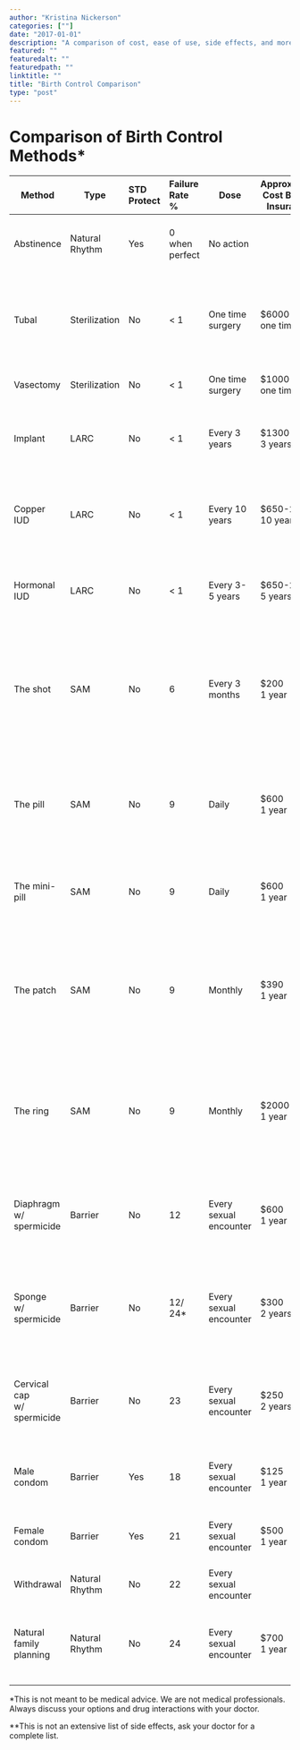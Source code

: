 ```yaml
---
author: "Kristina Nickerson"
categories: [""]
date: "2017-01-01"
description: "A comparison of cost, ease of use, side effects, and more of different types of birth control."
featured: ""
featuredalt: ""
featuredpath: ""
linktitle: ""
title: "Birth Control Comparison"
type: "post"
---
```


# **Comparison of Birth Control Methods***


|  Method | Type | STD<br/>Protect | Failure<br/>Rate % | Dose | Approximate<br/>Cost Before<br/>Insurance | Medical <br/>Side Effects | Notes |
|  ------ | ------ | :------ | :------ | ------ | ------ | ------ | ------ |
|  Abstinence | Natural Rhythm | Yes | 0 when perfect | No action |  | None | Requires willpower,<br/>we suggest back-up methods. |
|  Tubal | Sterilization | No | < 1 | One time surgery | $6000<br/>one time | 2 week Recover.<br/>Possible surgical complications.<br/>Possibility of ectopic pregnancy. | There are multiple types of <br/>tubal with different risks and<br/>different failure rates. |
|  Vasectomy | Sterilization | No | < 1  | One time surgery | $1000<br/>one time | Recovery.<br/>Surgical complications. |  |
|  Implant | LARC | No | < 1 | Every 3 years | $1300<br/>3 years | Headache.<br/>Irregular periods.<br/>Weight gain.<br/>Sore breasts.<br/>Infection at implant site. |  |
|  Copper IUD | LARC | No | < 1 | Every 10 years | $650-2600<br/>10 years | Heavier periods.<br/>Breakthrough bleeding.<br/>PID.<br/>Uterine puncture.<br/>Unknown IUD expulsion. | Hormone free so it doesn't <br/>affect your body's natural<br/>cycle. |
|  Hormonal IUD | LARC | No | < 1 | Every 3-5 years | $650-2600<br/>5 years | Irregular or missing periods.<br/>Ovarian cysts.<br/>PID.<br/>Unknown IUD expulsion. | Treatment of endometriosis,<br/>fibroids, heavy bleeding, and<br/>painful periods. |
|  The shot | SAM | No | 6 | Every 3 months | $200<br/>1 year | Breakthrough bleeding.<br/>Missed periods.<br/>Weight gain.<br/>Mood changes.<br/>Sore breasts and headache.<br/>Long-term use may lead to reversible bone loss. |  |
|  The pill | SAM | No | 9 | Daily | $600<br/>1 year | Sore breasts, headache, and nausea.<br/>Cycle changes.<br/>Mood changes.<br/>High blood pressure.<br/>Blood clot, stroke, or heart attack. | Treatment of PCOS, irregular<br/>periods, painful periods, acne. |
|  The mini-pill | SAM | No | 9 | Daily | $600<br/>1 year | Breakthrough bleeding.<br/>Weight gain.<br/>Sore breasts, headache, and nausea. | Treatment of PCOS, irregular<br/>periods, painful periods. |
|  The patch | SAM | No | 9 | Monthly | $390<br/>1 year | Skin irritation.<br/>Cycle and mood changes.<br/>Sore breasts, headache, and nausea.<br/>Weight Gain.<br/>High blood pressure.<br/>Blood clot, stroke, or heart attack. |  |
|  The ring | SAM | No | 9 | Monthly | $2000<br/>1 year | Sore breasts, headache, and nausea.<br/>Vaginal discharge/irritation.<br/>Cycle changes.<br/>High blood pressure.<br/>Blood clot, stroke, or heart attack. |  |
|  Diaphragm<br/>w/ spermicide | Barrier | No | 12 | Every sexual encounter | $600<br/>1 year | Vaginal irritation.<br/>Allergic reactions.<br/>UTIs and vaginal infections.<br/>TSS.<br/>Spermicide may increase risk of HIV. | If your weight changes by<br/>> 15 lbs or you give birth <br/>you need to be refit. |
|  Sponge<br/>w/ spermicide | Barrier | No | 12/<br/>24* | Every sexual encounter | $300<br/>2 years | Vaginal irritation.<br/>Allergic reactions.<br/>UTIs and vaginal infections.<br/>TSS.<br/>Spermicide may increase risk of HIV. |  |
|  Cervical cap<br/>w/ spermicide | Barrier | No | 23 | Every sexual encounter | $250<br/>2 years | Vaginal irritation.<br/>Allergic reactions.<br/>UTIs and vaginal infections.<br/>TSS.<br/>Spermicide may increase risk of HIV. |  |
|  Male condom | Barrier | Yes | 18 | Every sexual encounter | $125<br/>1 year | Vaginal/vulval irritation.<br/>Allergic reactions.<br/>High instance of human error. |  |
|  Female condom | Barrier | Yes | 21 | Every sexual encounter | $500<br/>1 year | Vaginal/vulval irritation.<br/>Allergic reactions.<br/>High instance of human error. |  |
|  Withdrawal | Natural Rhythm | No | 22 | Every sexual encounter |  | High rate of human error. |  |
|  Natural family planning | Natural Rhythm | No | 24 | Every sexual encounter | $700<br/>1 year | A lot of work recording cycle.<br/>Requires tools, charts, apps, test strips, etc.<br/>High rate of human error. |  |

*This is not meant to be medical advice. We are not medical professionals. Always discuss your options and drug interactions with your doctor.

**This is not an extensive list of side effects, ask your doctor for a complete list.
